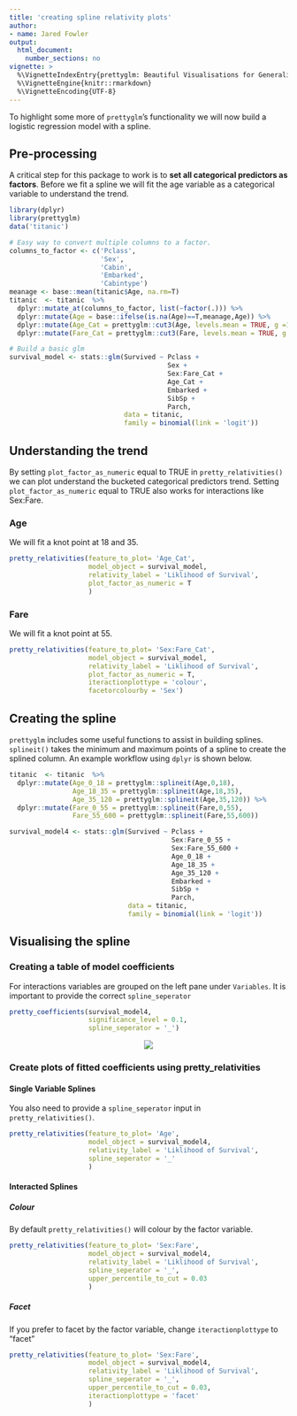 ```yaml
---
title: 'creating spline relativity plots'
author:
- name: Jared Fowler
output:
  html_document: 
    number_sections: no
vignette: >
  %\VignetteIndexEntry{prettyglm: Beautiful Visualisations for Generalized Linear Models}
  %\VignetteEngine{knitr::rmarkdown}
  %\VignetteEncoding{UTF-8}
---
```


To highlight some more of `prettyglm`'s functionality we will now build a logistic regression model with a spline.

## Pre-processing

A critical step for this package to work is to **set all categorical predictors as factors**. Before we fit a spline we will fit the age variable as a categorical variable to understand the trend.

```r
library(dplyr)
library(prettyglm)
data('titanic')

# Easy way to convert multiple columns to a factor.
columns_to_factor <- c('Pclass',
                       'Sex',
                       'Cabin', 
                       'Embarked',
                       'Cabintype')
meanage <- base::mean(titanic$Age, na.rm=T)
titanic  <- titanic  %>%
  dplyr::mutate_at(columns_to_factor, list(~factor(.))) %>%
  dplyr::mutate(Age = base::ifelse(is.na(Age)==T,meanage,Age)) %>% 
  dplyr::mutate(Age_Cat = prettyglm::cut3(Age, levels.mean = TRUE, g =10)) %>% 
  dplyr::mutate(Fare_Cat = prettyglm::cut3(Fare, levels.mean = TRUE, g =10))

# Build a basic glm
survival_model <- stats::glm(Survived ~ Pclass + 
                                        Sex + 
                                        Sex:Fare_Cat +
                                        Age_Cat +
                                        Embarked + 
                                        SibSp + 
                                        Parch, 
                             data = titanic, 
                             family = binomial(link = 'logit'))
```

## Understanding the trend {.tabset}

By setting `plot_factor_as_numeric` equal to TRUE in `pretty_relativities()` we can plot understand the bucketed categorical predictors trend. Setting `plot_factor_as_numeric` equal to TRUE also works for interactions like Sex:Fare.

### Age

We will fit a knot point at 18 and 35.

```r
pretty_relativities(feature_to_plot= 'Age_Cat',
                    model_object = survival_model,
                    relativity_label = 'Liklihood of Survival',
                    plot_factor_as_numeric = T
                    )
```

### Fare

We will fit a knot point at 55.

```r
pretty_relativities(feature_to_plot= 'Sex:Fare_Cat',
                    model_object = survival_model,
                    relativity_label = 'Liklihood of Survival',
                    plot_factor_as_numeric = T,
                    iteractionplottype = 'colour',
                    facetorcolourby = 'Sex')
```

## Creating the spline

`prettyglm` includes some useful functions to assist in building splines. `splineit()` takes the minimum and maximum points of a spline to create the splined column. An example workflow using `dplyr` is shown below.

```r
titanic  <- titanic  %>%
  dplyr::mutate(Age_0_18 = prettyglm::splineit(Age,0,18),
                Age_18_35 = prettyglm::splineit(Age,18,35),
                Age_35_120 = prettyglm::splineit(Age,35,120)) %>%
  dplyr::mutate(Fare_0_55 = prettyglm::splineit(Fare,0,55),
                Fare_55_600 = prettyglm::splineit(Fare,55,600))

survival_model4 <- stats::glm(Survived ~ Pclass +
                                         Sex:Fare_0_55 +
                                         Sex:Fare_55_600 +
                                         Age_0_18 +
                                         Age_18_35 +
                                         Age_35_120 +
                                         Embarked +
                                         SibSp +
                                         Parch,
                              data = titanic,
                              family = binomial(link = 'logit'))
```

## Visualising the spline

### Creating a table of model coefficients

For interactions variables are grouped on the left pane under `Variables`. It is important to provide the correct `spline_seperator`

```r
pretty_coefficients(survival_model4, 
                    significance_level = 0.1,
                    spline_seperator = '_')
```

<p align="center">
  <img src= '/Users/Jared/Documents/Learning and Projects/prettyglm/man/figures/splinetable.png' align="center"/>
</p>

### Create plots of fitted coefficients using pretty_relativities

#### Single Variable Splines

You also need to provide a `spline_seperator` input in `pretty_relativities()`. 

```r
pretty_relativities(feature_to_plot= 'Age',
                    model_object = survival_model4,
                    relativity_label = 'Liklihood of Survival',
                    spline_seperator = '_'
                    )
```

#### Interacted Splines {.tabset}

##### Colour

By default `pretty_relativities()` will colour by the factor variable.

```r
pretty_relativities(feature_to_plot= 'Sex:Fare',
                    model_object = survival_model4,
                    relativity_label = 'Liklihood of Survival',
                    spline_seperator = '_',
                    upper_percentile_to_cut = 0.03
                    )
```

##### Facet

If you prefer to facet by the factor variable, change `iteractionplottype` to "facet" 

```r
pretty_relativities(feature_to_plot= 'Sex:Fare',
                    model_object = survival_model4,
                    relativity_label = 'Liklihood of Survival',
                    spline_seperator = '_',
                    upper_percentile_to_cut = 0.03,
                    iteractionplottype = 'facet'
                    )
```
